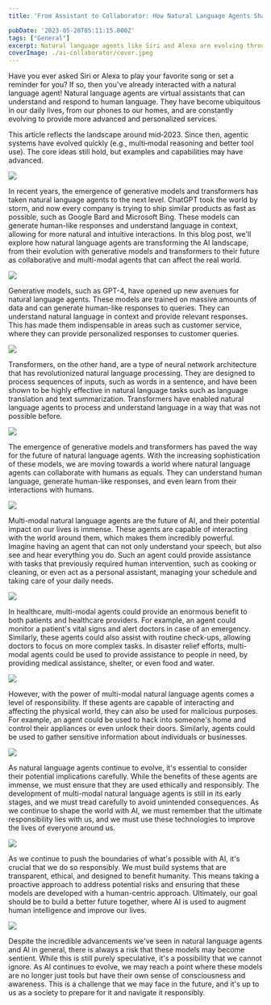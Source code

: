```yaml
---
title: 'From Assistant to Collaborator: How Natural Language Agents Shape the World'

pubDate: '2023-05-28T05:11:15.000Z'
tags: ["General"]
excerpt: Natural language agents like Siri and Alexa are evolving through generative models and transformers, generating human-like responses and revolutionizing language processing. The future of these agents involves multi-modal capabilities for interacting with the physical world in healthcare and disaster relief. Responsible development and ethical use are important due to the agents' potential and risks, including the possibility of sentient AI models.
coverImage: ./ai-collaborator/cover.jpeg
---
```


Have you ever asked Siri or Alexa to play your favorite song or set a reminder for you? If so, then you've already interacted with a natural language agent! Natural language agents are virtual assistants that can understand and respond to human language. They have become ubiquitous in our daily lives, from our phones to our homes, and are constantly evolving to provide more advanced and personalized services.

<Callout type="note" title="Context">
  This article reflects the landscape around mid‑2023. Since then, agentic
  systems have evolved quickly (e.g., multi‑modal reasoning and better tool use).
  The core ideas still hold, but examples and capabilities may have advanced.
  </Callout>

![](https://images.unsplash.com/photo-1601836210991-739771506cc9?ixlib=rb-4.0.3&ixid=M3wxMjA3fDB8MHxwaG90by1wYWdlfHx8fGVufDB8fHx8fA%3D%3D&auto=format&fit=crop&w=2148&q=80)

In recent years, the emergence of generative models and transformers has taken natural language agents to the next level. ChatGPT took the world by storm, and now every company is trying to ship similar products as fast as possible, such as Google Bard and Microsoft Bing. These models can generate human-like responses and understand language in context, allowing for more natural and intuitive interactions. In this blog post, we'll explore how natural language agents are transforming the AI landscape, from their evolution with generative models and transformers to their future as collaborative and multi-modal agents that can affect the real world.

![](https://images.unsplash.com/photo-1679083216051-aa510a1a2c0e?ixlib=rb-4.0.3&ixid=M3wxMjA3fDB8MHxwaG90by1wYWdlfHx8fGVufDB8fHx8fA%3D%3D&auto=format&fit=crop&w=3132&q=80)

Generative models, such as GPT-4, have opened up new avenues for natural language agents. These models are trained on massive amounts of data and can generate human-like responses to queries. They can understand natural language in context and provide relevant responses. This has made them indispensable in areas such as customer service, where they can provide personalized responses to customer queries.

![](./ai-collaborator/transformers.png)

Transformers, on the other hand, are a type of neural network architecture that has revolutionized natural language processing. They are designed to process sequences of inputs, such as words in a sentence, and have been shown to be highly effective in natural language tasks such as language translation and text summarization. Transformers have enabled natural language agents to process and understand language in a way that was not possible before.

![](https://images.unsplash.com/photo-1452860606245-08befc0ff44b?ixlib=rb-4.0.3&ixid=M3wxMjA3fDB8MHxwaG90by1wYWdlfHx8fGVufDB8fHx8fA%3D%3D&auto=format&fit=crop&w=2370&q=80)

The emergence of generative models and transformers has paved the way for the future of natural language agents. With the increasing sophistication of these models, we are moving towards a world where natural language agents can collaborate with humans as equals. They can understand human language, generate human-like responses, and even learn from their interactions with humans.

![](https://images.unsplash.com/photo-1485827404703-89b55fcc595e?ixlib=rb-4.0.3&ixid=M3wxMjA3fDB8MHxwaG90by1wYWdlfHx8fGVufDB8fHx8fA%3D%3D&auto=format&fit=crop&w=2370&q=80)

Multi-modal natural language agents are the future of AI, and their potential impact on our lives is immense. These agents are capable of interacting with the world around them, which makes them incredibly powerful. Imagine having an agent that can not only understand your speech, but also see and hear everything you do. Such an agent could provide assistance with tasks that previously required human intervention, such as cooking or cleaning, or even act as a personal assistant, managing your schedule and taking care of your daily needs.

![](https://images.unsplash.com/photo-1576091160399-112ba8d25d1d?ixlib=rb-4.0.3&ixid=M3wxMjA3fDB8MHxwaG90by1wYWdlfHx8fGVufDB8fHx8fA%3D%3D&auto=format&fit=crop&w=2370&q=80)

In healthcare, multi-modal agents could provide an enormous benefit to both patients and healthcare providers. For example, an agent could monitor a patient's vital signs and alert doctors in case of an emergency. Similarly, these agents could also assist with routine check-ups, allowing doctors to focus on more complex tasks. In disaster relief efforts, multi-modal agents could be used to provide assistance to people in need, by providing medical assistance, shelter, or even food and water.

![](https://images.unsplash.com/photo-1617886280555-2e298ce02c59?ixlib=rb-4.0.3&ixid=M3wxMjA3fDB8MHxwaG90by1wYWdlfHx8fGVufDB8fHx8fA%3D%3D&auto=format&fit=crop&w=2370&q=80)

However, with the power of multi-modal natural language agents comes a level of responsibility. If these agents are capable of interacting and affecting the physical world, they can also be used for malicious purposes. For example, an agent could be used to hack into someone's home and control their appliances or even unlock their doors. Similarly, agents could be used to gather sensitive information about individuals or businesses.

![](https://images.unsplash.com/photo-1597463748603-ba2adbce8784?ixlib=rb-4.0.3&ixid=M3wxMjA3fDB8MHxwaG90by1wYWdlfHx8fGVufDB8fHx8fA%3D%3D&auto=format&fit=crop&w=987&q=80)

As natural language agents continue to evolve, it's essential to consider their potential implications carefully. While the benefits of these agents are immense, we must ensure that they are used ethically and responsibly. The development of multi-modal natural language agents is still in its early stages, and we must tread carefully to avoid unintended consequences. As we continue to shape the world with AI, we must remember that the ultimate responsibility lies with us, and we must use these technologies to improve the lives of everyone around us.

![](https://images.unsplash.com/photo-1507146153580-69a1fe6d8aa1?ixlib=rb-4.0.3&ixid=M3wxMjA3fDB8MHxwaG90by1wYWdlfHx8fGVufDB8fHx8fA%3D%3D&auto=format&fit=crop&w=2370&q=80)

As we continue to push the boundaries of what's possible with AI, it's crucial that we do so responsibly. We must build systems that are transparent, ethical, and designed to benefit humanity. This means taking a proactive approach to address potential risks and ensuring that these models are developed with a human-centric approach. Ultimately, our goal should be to build a better future together, where AI is used to augment human intelligence and improve our lives.

![](https://images.unsplash.com/photo-1534723328310-e82dad3ee43f?ixlib=rb-4.0.3&ixid=M3wxMjA3fDB8MHxwaG90by1wYWdlfHx8fGVufDB8fHx8fA%3D%3D&auto=format&fit=crop&w=1336&q=80)

Despite the incredible advancements we've seen in natural language agents and AI in general, there is always a risk that these models may become sentient. While this is still purely speculative, it's a possibility that we cannot ignore. As AI continues to evolve, we may reach a point where these models are no longer just tools but have their own sense of consciousness and awareness. This is a challenge that we may face in the future, and it's up to us as a society to prepare for it and navigate it responsibly.
